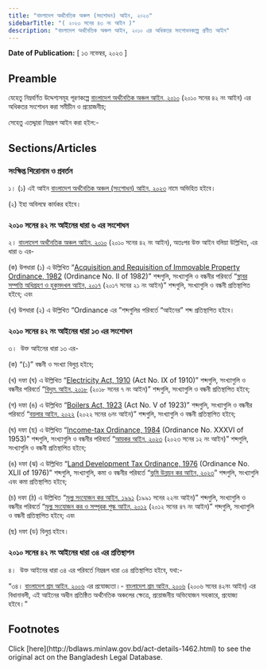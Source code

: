 ```yaml
---
title: "বাংলাদেশ অর্থনৈতিক অঞ্চল (সংশোধন) আইন, ২০২৩"
sidebarTitle: "( ২০২৩ সনের ৪৩ নং আইন )"
description: "বাংলাদেশ অর্থনৈতিক অঞ্চল আইন, ২০১০ এর অধিকতর সংশোধনকল্পে প্রণীত আইন"
---
```


**Date of Publication:** [ ১৩ নভেম্বর, ২০২৩ ]

## Preamble

যেহেতু নিম্নবর্ণিত উদ্দেশ্যসমূহ পূরণকল্পে [বাংলাদেশ অর্থনৈতিক অঞ্চল আইন, ২০১০](/laws/volume-40/act-1053 "বাংলাদেশ অর্থনৈতিক অঞ্চল আইন, ২০১০") (২০১০ সনের ৪২ নং আইন) এর অধিকতর সংশোধন করা সমীচীন ও প্রয়োজনীয়;

সেহেতু এতদ্দ্বারা নিম্নরূপ আইন করা হইল:-

## Sections/Articles

### সংক্ষিপ্ত শিরোনাম ও প্রবর্তন

১। (১) এই আইন [বাংলাদেশ অর্থনৈতিক অঞ্চল (সংশোধন) আইন, ২০২৩](/laws/volume-53/act-1462 "বাংলাদেশ অর্থনৈতিক অঞ্চল (সংশোধন) আইন, ২০২৩") নামে অভিহিত হইবে।

(২) ইহা অবিলম্বে কার্যকর হইবে।

### ২০১০ সনের ৪২ নং আইনের ধারা ৬ এর সংশোধন

২। [বাংলাদেশ অর্থনৈতিক অঞ্চল আইন, ২০১০](/laws/volume-40/act-1053 "বাংলাদেশ অর্থনৈতিক অঞ্চল আইন, ২০১০") (২০১০ সনের ৪২ নং আইন), অতঃপর উক্ত আইন বলিয়া উল্লিখিত, এর ধারা ৬ এর-

(ক) উপধারা (১) এ উল্লিখিত “[Acquisition and Requisition of Immovable Property Ordinance, 1982](/laws/volume-22/act-619 "Acquisition and Requisition of Immovable Property Ordinance, 1982") (Ordinance No. II of 1982)” শব্দগুলি, সংখ্যাগুলি ও বন্ধনীর পরিবর্তে “[স্থাবর সম্পত্তি অধিগ্রহণ ও হুকুমদখল আইন, ২০১৭](/laws/volume-47/act-1220 "স্থাবর সম্পত্তি অধিগ্রহণ ও হুকুমদখল আইন, ২০১৭") (২০১৭ সনের ২১ নং আইন)” শব্দগুলি, সংখ্যাগুলি ও বন্ধনী প্রতিস্থাপিত হইবে; এবং

(খ) উপধারা (২) এ উল্লিখিত “Ordinance এর ”শব্দগুলির পরিবর্তে “আইনের” শব্দ প্রতিস্থাপিত হইবে।

### ২০১০ সনের ৪২ নং আইনের ধারা ১৩ এর সংশোধন

৩।  উক্ত আইনের ধারা ১৩ এর-

(ক) “(১)” বন্ধনী ও সংখ্যা বিলুপ্ত হইবে;

(খ) দফা (ঘ) এ উল্লিখিত “[Electricity Act, 1910](/laws/volume-6/act-93 "Electricity Act, 1910") (Act No. IX of 1910)” শব্দগুলি, সংখ্যাগুলি ও বন্ধনীর পরিবর্তে “[বিদ্যুৎ আইন, ২০১৮](/laws/volume-48/act-1228 "বিদ্যুৎ আইন, ২০১৮") (২০১৮ সনের ৭ নং আইন)” শব্দগুলি, সংখ্যাগুলি ও বন্ধনী প্রতিস্থাপিত হইবে;

(গ) দফা (ঙ) এ উল্লিখিত “[Boilers Act, 1923](/laws/volume-7/act-127 "Boilers Act, 1923") (Act No. V of 1923)” শব্দগুলি, সংখ্যাগুলি ও বন্ধনীর পরিবর্তে “[বয়লার আইন, ২০২২](/laws/volume-52/act-1402 "বয়লার আইন, ২০২২") (২০২২ সনের ৬নং আইন)” শব্দগুলি, সংখ্যাগুলি ও বন্ধনী প্রতিস্থাপিত হইবে;

(ঘ) দফা (ছ) এ উল্লিখিত “[Income-tax Ordinance, 1984](/laws/volume-25/act-672 "Income-tax Ordinance, 1984") (Ordinance No. XXXVI of 1953)” শব্দগুলি, সংখ্যাগুলি ও বন্ধনীর পরিবর্তে “[আয়কর আইন, ২০২৩](/laws/volume-53/act-1429 "আয়কর আইন, ২০২৩") (২০২৩ সনের ১২ নং আইন)” শব্দগুলি, সংখ্যাগুলি ও বন্ধনী প্রতিস্থাপিত হইবে;

(ঙ) দফা (ঝ) এ উল্লিখিত “[Land Development Tax Ordinance, 1976](/laws/volume-19/act-519 "Land Development Tax Ordinance, 1976") (Ordinance No. XLII of 1976)” শব্দগুলি, সংখ্যাগুলি, কমা ও বন্ধনীর পরিবর্তে “[ভূমি উন্নয়ন কর আইন, ২০২৩](/laws/volume-53/act-1449 "ভূমি উন্নয়ন কর আইন, ২০২৩")” শব্দগুলি, সংখ্যাগুলি এবং কমা প্রতিস্থাপিত হইবে;

(চ) দফা (ঠ) এ উল্লিখিত “[মূল্য সংযোজন কর আইন, ১৯৯১](/laws/volume-29/act-755 "মূল্য সংযোজন কর আইন, ১৯৯১") (১৯৯১ সনের ২২নং আইন)” শব্দগুলি, সংখ্যাগুলি ও বন্ধনীর পরিবর্তে “[মূল্য সংযোজন কর ও সম্পূরক শুল্ক আইন, ২০১২](/laws/volume-42/act-1106 "মূল্য সংযোজন কর ও সম্পূরক শুল্ক আইন, ২০১২") (২০১২ সনের ৪৭ নং আইন)” শব্দগুলি, সংখ্যাগুলি ও বন্ধনী প্রতিস্থাপিত হইবে; এবং

(ছ) দফা (ড) বিলুপ্ত হইবে।

### ২০১০ সনের ৪২ নং আইনের ধারা ৩৪ এর প্রতিস্থাপন

৪।  উক্ত আইনের ধারা ৩৪ এর পরিবর্তে নিম্নরূপ ধারা ৩৪ প্রতিস্থাপিত হইবে, যথা:-

“৩৪। [বাংলাদেশ শ্রম আইন, ২০০৬](/laws/volume-38/act-952 "বাংলাদেশ শ্রম আইন, ২০০৬") এর প্রযোজ্যতা।- [বাংলাদেশ শ্রম আইন, ২০০৬](/laws/volume-38/act-952 "বাংলাদেশ শ্রম আইন, ২০০৬") (২০০৬ সনের ৪২নং আইন) এর বিধানাবলী, এই আইনের অধীন প্রতিষ্ঠিত অর্থনৈতিক অঞ্চলের ক্ষেত্রে, প্রয়োজনীয় অভিযোজন সহকারে, প্রযোজ্য হইবে।”

## Footnotes

<Note>
  Click [here](http://bdlaws.minlaw.gov.bd/act-details-1462.html) to see the original act on the Bangladesh Legal Database.
</Note>

